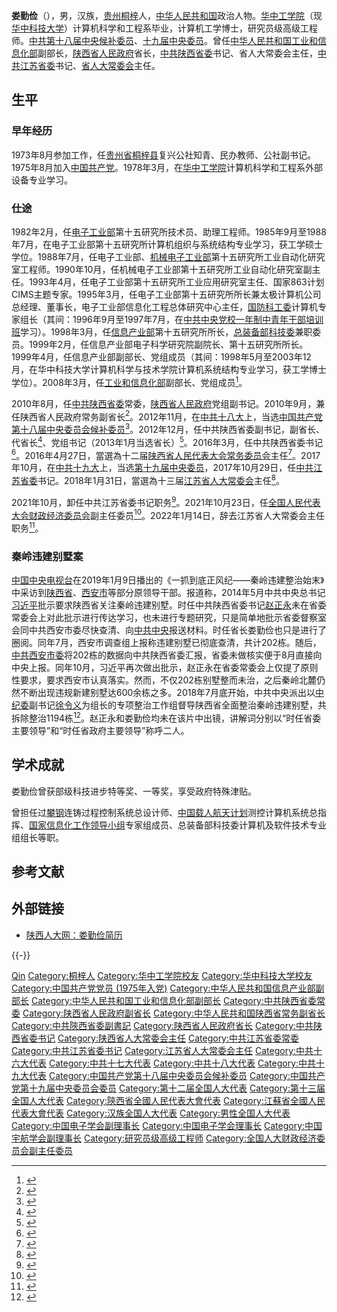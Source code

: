 {{Infobox Officeholder
|name=娄勤俭
|image name=
|width=
|职务1={{CPC}}[[中国共产党江苏省委员会|江苏省委员会]]书记
|就任日期1=2017年10月29日
|卸任日期1=2021年10月19日
|前任1=[[李强_(1959年)|李强]]
|总书记1=[[习近平|习近平]]
|deputy1=[[吴政隆|吴政隆]]（副书记兼省长）
|继任1=[[吴政隆|吴政隆]]
|职务2=[[江苏省人民代表大会常务委员会|江苏省人民代表大会常务委员会]]主任
|就任日期2=2018年1月31日
|卸任日期2=2022年1月14日
|前任2=[[李强_(1959年)|李强]]
|继任2=[[吴政隆|吴政隆]]
|职务3={{CPC}}[[中国共产党陕西省委员会|陕西省委员会]]书记
|就任日期3=2016年3月27日
|卸任日期3=2017年10月29日
|总书记3=[[习近平|习近平]]
|deputy3=[[胡和平|胡和平]]（副书记兼省长）
|前任3=[[赵正永|赵正永]]
|继任3=[[胡和平|胡和平]]
|职务4=[[陕西省人民代表大会常务委员会|陕西省人民代表大会常务委员会]][[陕西省人大常委会主任列表|主任]]
|就任日期4=2016年4月27日
|卸任日期4=2018年1月30日
|前任4=[[赵正永|赵正永]]
|继任4=[[胡和平|胡和平]]
|职务5=[[陝西省人民政府|陝西省人民政府]][[陕西行政长官列表|省长]]
|就任日期5=2012年12月21日
|卸任日期5=2016年4月1日
|secretary5 =[[赵正永|赵正永]]
|前任5=[[赵正永|赵正永]]
|继任5=[[胡和平|胡和平]]
|Sex=男
|different name=
|party={{CPC}}
|Native place=[[贵州省|贵州]][[遵义市|遵义]]
|date of birth={{birth date and age|1956|12|21}}
|place of birth={{PRC}}[[贵州省|贵州省]][[桐梓县|桐梓县]]
|date of death=
|place of death=
|spouse=
|relatives=
|educate=
*[[华中科技大学|华中工学院]]计算机工学学士
*[[华中科技大学|华中科技大学]]计算机工学博士
|past=
*<span style="color: blue;">中华人民共和国信息产业部副部长<br />(1999年4月－2008年3月)</span>
*<span style="color: blue;">中华人民共和国工业和信息化部副部长<br />(2008年3月－2010年8月)</span>
*<span style="color: blue;">中共陕西省委常委<br />(2010年8月－2012年12月)</span>
*<span style="color: blue;">陕西省人民政府常务副省长<br />(2010年9月－2012年12月)</span>
*<span style="color: blue;">中共中央候补委员<br />(2012年11月至今)</span>
*<span style="color: blue;">中共陕西省委副书记<br />(2012年12月－2016年3月)</span>
*<span style="color: blue;">陕西省人民政府代省长、省长<br>(2012年12月－2016年3月)</span>
*<span style="color: blue;">中共陕西省委书记<br>(2016年3月－2017年10月)</span>
*<span style="color: blue;">陕西省人大常委会主任<br>(2016年4月－2018年1月)</span>
*<span style="color: blue;">中共江苏省委书记<br>(2017年10月－2021年10月)</span>
*<span style="color: blue;">江苏省人大常委会主任<br>(2018年1月－2022年1月)</span>
*<span style="color: blue;">全国人大财政委副主任委员<br>(2021年10月－至今)</span>
|work=
|rank=[[中国人民解放军预备役部队|预备役]][[中国人民解放军大校|大校]]（2012年）
}}

'''娄勤俭'''（{{bd|1956年|12月21日|catIdx=L娄}}），男，汉族，[[贵州省|贵州]][[桐梓县|桐梓]]人，[[中华人民共和国|中华人民共和国]]政治人物。[[华中科技大学|华中工学院]]（现[[华中科技大学|华中科技大学]]）计算机科学和工程系毕业，计算机工学博士，研究员级高级工程师。[[中国共产党第十八届中央委员会候补委员列表|中共第十八届中央候补委员]]、[[中国共产党第十九届中央委员会委员列表|十九届中央委员]]。曾任[[中华人民共和国工业和信息化部|中华人民共和国工业和信息化部]]副部长，[[陕西省人民政府|陕西省人民政府]]省长，[[中国共产党陕西省委员会|中共陕西省委]]书记、省人大常委会主任，[[中国共产党江苏省委员会|中共江苏省委]]书记、[[江苏省人民代表大会常务委员会|省人大常委会]]主任。

== 生平 ==
=== 早年经历 ===
1973年8月参加工作，任[[贵州省|贵州省]][[桐梓县|桐梓县]]复兴公社知青、民办教师、公社副书记。1975年8月加入[[中国共产党|中国共产党]]。1978年3月，在[[华中科技大学|华中工学院]]计算机科学和工程系外部设备专业学习。

=== 仕途 ===
1982年2月，任[[中华人民共和国电子工业部|电子工业部]]第十五研究所技术员、助理工程师。1985年9月至1988年7月，在电子工业部第十五研究所计算机组织与系统结构专业学习，获工学硕士学位。1988年7月，任电子工业部、[[中华人民共和国机械电子工业部|机械电子工业部]]第十五研究所工业自动化研究室工程师。1990年10月，任机械电子工业部第十五研究所工业自动化研究室副主任。1993年4月，任电子工业部第十五研究所工业应用研究室主任、国家863计划CIMS主题专家。1995年3月，任电子工业部第十五研究所所长兼太极计算机公司总经理、董事长，电子工业部信息化工程总体研究中心主任，[[中华人民共和国国防科学技术工业委员会|国防科工委]]计算机专家组长（其间：1996年9月至1997年7月，在[[中共中央党校|中共中央党校]][[中共中央党校一年制中青年干部培训班学员列表|一年制中青年干部培训班]]学习）。1998年3月，任[[中华人民共和国信息产业部|信息产业部]]第十五研究所所长，[[中国人民解放军总装备部|总装备部]][[中央军委科学技术委员会|科技委]]兼职委员。1999年2月，任信息产业部电子科学研究院副院长、第十五研究所所长。1999年4月，任信息产业部副部长、党组成员（其间：1998年5月至2003年12月，在华中科技大学计算机科学与技术学院计算机系统结构专业学习，获工学博士学位）。2008年3月，任[[中华人民共和国工业和信息化部|工业和信息化部]]副部长、党组成员<ref>{{cite web|url=http://news.sohu.com/20100827/n274517690.shtml|title=娄勤俭获批陕西副省长人选 08年任工信部副部长|accessdate=2010-09-05|date=2010-08-27|publisher=搜狐网|archive-date=2021-02-20|archive-url=https://web.archive.org/web/20210220134228/http://news.sohu.com/20100827/n274517690.shtml|dead-url=no}}</ref>。

2010年8月，任[[中国共产党陕西省委员会|中共陕西省委]]常委，[[陕西省人民政府|陕西省人民政府]]党组副书记。2010年9月，兼任陕西省人民政府常务副省长<ref>{{cite web|url=http://news.hsw.cn/system/2010/09/04/050621155.shtml|title=省人大会议全票通过 任命娄勤俭为陕西省副省长|accessdate=2010-09-05|date=2010-09-04|publisher=[[华商报_(陕西)|华商报]]|archive-url=https://web.archive.org/web/20190116050225/http://news.hsw.cn/system/2010/09/04/050621155.shtml|archive-date=2019-01-16|dead-url=yes}}</ref>。2012年11月，在[[中国共产党第十八次全国代表大会|中共十八大]]上，当选[[中国共产党第十八届中央委员会候补委员列表|中国共产党第十八届中央委员会候补委员]]<ref>{{Cite web|url=http://news.ifeng.com/mainland/special/zhonggong18da/content-3/detail_2012_11/14/19160048_0.shtml|title=中央委员205人 候补委员171人 中纪委委员130人(名单)|accessdate=2019-01-15|date=2012-11-14|publisher=凤凰网|archive-date=2012-11-18|archive-url=https://web.archive.org/web/20121118073844/http://news.ifeng.com/mainland/special/zhonggong18da/content-3/detail_2012_11/14/19160048_0.shtml|dead-url=no}}</ref>。2012年12月，任中共陕西省委副书记，副省长、代省长<ref>{{Cite web|url=http://renshi.people.com.cn/n/2012/1221/c139617-19973044.html|title=娄勤俭任陕西省代省长|accessdate=2019-01-15|date=2012-12-21|publisher=人民网|archive-date=2020-09-03|archive-url=https://web.archive.org/web/20200903161103/http://renshi.people.com.cn/n/2012/1221/c139617-19973044.html|dead-url=no}}</ref>、党组书记（2013年1月当选省长）<ref>{{Cite web|url=http://renshi.people.com.cn/n/2013/0201/c139617-20400316.html|title=娄勤俭当选陕西省省长|accessdate=2019-01-15|date=2013-02-01|publisher=人民网|archiveurl=https://web.archive.org/web/20141214194133/http://renshi.people.com.cn/n/2013/0201/c139617-20400316.html|archivedate=2014-12-14|dead-url=no}}</ref>。2016年3月，任中共陕西省委书记<ref>{{cite news|url=http://news.xinhuanet.com/politics/2016-03/27/c_1118454887.htm|title=陕西省委主要负责同志职务调整|date=2016-03-27|work=新华网|accessdate=2016-03-27|archive-date=2016-03-27|archive-url=https://web.archive.org/web/20160327102845/http://news.xinhuanet.com/politics/2016-03/27/c_1118454887.htm|dead-url=no}}</ref>。2016年4月27日，當選為十二届[[陕西省人民代表大会常务委员会|陕西省人民代表大会常务委员会]]主任<ref>{{cite news|url=http://news.sina.com.cn/c/nd/2016-04-01/doc-ifxqxcnp8406565.shtml|title=胡和平任陕西省代省长 娄勤俭辞去省长职务|date=2016-04-01|work=新浪|accessdate=2016-04-01|archive-date=2020-07-20|archive-url=https://web.archive.org/web/20200720170533/http://news.sina.com.cn/c/nd/2016-04-01/doc-ifxqxcnp8406565.shtml|dead-url=no}}</ref>。2017年10月，在[[中国共产党第十九次全国代表大会|中共十九大]]上，当选[[中国共产党第十九届中央委员会委员列表|第十九届中央委员]]，2017年10月29日，任[[中国共产党江苏省委员会|中共江苏省委]]书记。2018年1月31日，當選為十三届[[江苏省人民代表大会常务委员会|江苏省人大常委会]]主任<ref>{{cite news|url=http://www.thepaper.cn/newsDetail_forward_1976968|title=娄勤俭当选江苏省人大常委会主任，吴政隆当选省长|author=|date=2018-01-31|work=澎湃新闻|accessdate=2018-01-31|archive-date=2021-02-22|archive-url=https://web.archive.org/web/20210222052526/http://www.thepaper.cn/newsDetail_forward_1976968|dead-url=no}}</ref>。

2021年10月，卸任中共江苏省委书记职务<ref>{{cite web|url=http://www.news.cn/politics/2021-10/19/c_1127971635.htm|title=黑龙江等5省区党委主要负责同志职务调整|accessdate=2021-10-19|date=2021-10-19|publisher=新华网|archive-date=2021-10-19|archive-url=https://web.archive.org/web/20211019191309/http://www.news.cn/politics/2021-10/19/c_1127971635.htm}}</ref>。2021年10月23日，任[[全国人民代表大会财政经济委员会|全国人民代表大会财政经济委员会]]副主任委员<ref>{{cite web |title=全国人民代表大会常务委员会任命名单 |url=http://www.npc.gov.cn/npc/c30834/202110/e1af514057f84f1b9d28613ba61e7b88.shtml |accessdate=2021-10-23 |archive-date=2021-11-02 |archive-url=https://web.archive.org/web/20211102153350/http://www.npc.gov.cn/npc/c30834/202110/e1af514057f84f1b9d28613ba61e7b88.shtml }}</ref>。2022年1月14日，辞去江苏省人大常委会主任职务<ref>{{cite web|url=http://district.ce.cn/newarea/sddy/202201/14/t20220114_37258089.shtml|title=娄勤俭辞去江苏省人大常委会主任 陈震宁、邢春宁辞去副主任职务|accessdate=2022-01-14|date=2022-01-14|publisher=中国经济网|archive-date=2022-01-14|archive-url=https://web.archive.org/web/20220114110946/http://district.ce.cn/newarea/sddy/202201/14/t20220114_37258089.shtml}}</ref>。

=== 秦岭违建别墅案 ===
[[中国中央电视台|中国中央电视台]]在2019年1月9日播出的《一抓到底正风纪——秦岭违建整治始末》中采访到[[陕西省|陕西省]]、[[西安市|西安市]]等部分原领导干部。报道称，2014年5月中共中央总书记[[习近平|习近平]]批示要求陕西省关注秦岭违建别墅。时任中共陕西省委书记[[赵正永|赵正永]]未在省委常委会上对此批示进行传达学习，也未进行专题研究，只是简单地批示省委督察室会同中共西安市委尽快查清、向[[中国共产党中央委员会|中共中央]]报送材料。时任省长娄勤俭也只是进行了圈阅。同年7月，西安市调查组上报称违建别墅已彻底查清，共计202栋。随后，[[中国共产党西安市委员会|中共西安市委]]将202栋的数据向中共陕西省委汇报，省委未做核实便于8月直接向中央上报。同年10月，习近平再次做出批示，赵正永在省委常委会上仅提了原则性要求，要求西安市认真落实。然而，不仅202栋别墅整而未治，之后秦岭北麓仍然不断出现违规新建别墅达600余栋之多。2018年7月底开始，中共中央派出以[[中国共产党中央纪律检查委员会|中纪委]]副书记[[徐令义|徐令义]]为组长的专项整治工作组督导陕西省全面整治秦岭违建别墅，共拆除整治1194栋<ref>{{cite web|url=http://news.cctv.com/2019/01/09/ARTIxDkQvFJBQV3VT5relywf190109.shtml|title=【独家视频】秦岭违建别墅整治始末 一抓到底正风纪|accessdate=2019-01-09|date=2019-01-09|publisher=央视网|archive-date=2021-02-22|archive-url=https://web.archive.org/web/20210222052534/http://news.cctv.com/2019/01/09/ARTIxDkQvFJBQV3VT5relywf190109.shtml|dead-url=no}}</ref>。赵正永和娄勤俭均未在该片中出镜，讲解词分别以“时任省委主要领导”和“时任省政府主要领导”称呼二人。

== 学术成就 ==
娄勤俭曾获部级科技进步特等奖、一等奖，享受政府特殊津贴。

曾担任过[[攀钢集团有限公司|攀钢]]连铸过程控制系统总设计师、[[中国载人航天工程|中国载人航天计划]]测控计算机系统总指挥、[[国家信息化工作领导小组|国家信息化工作领导小组]]专家组成员、总装备部科技委计算机及软件技术专业组组长等职。

== 参考文献 ==
{{Reflist|30em}}

== 外部链接 ==
* [https://web.archive.org/web/20161002091915/http://www.sxrd.gov.cn/site/1/html/2/18/23/30244.htm 陕西人大网：娄勤俭简历]

{{-}}
{{start box}}
{{s-ppo|cpc}}
{{s-before|[[李强_(1959年)|李强]]}}
{{s-title|[[中国共产党江苏省委员会|中国共产党江苏省委员会]]书记|2017年10月－2021年10月}} 
{{s-after|[[吴政隆|吴政隆]]}}
{{s-before|[[赵正永|赵正永]]}}
{{s-title|[[中国共产党陕西省委员会|中国共产党陕西省委员会]]书记|2016年3月－2017年10月}} 
{{s-after|[[胡和平|胡和平]]}}
{{s-par|prc-lpc}}
{{s-before|[[李强_(1959年)|李强]]}}
{{s-title|[[江苏省人民代表大会常务委员会|江苏省人民代表大会常务委员会]]主任|2018年1月－2022年1月}}
{{s-after|[[吴政隆|吴政隆]]}}
{{s-before|[[赵正永|赵正永]]}}
{{s-title|[[陕西省人民代表大会常务委员会|陕西省人民代表大会常务委员会]]主任|2016年4月－2018年1月}}
{{s-after|[[胡和平|胡和平]]}}
{{s-gov|prc}}
{{s-before|[[赵正永|赵正永]]|rows=2}}
{{s-title|[[陕西省人民政府|陕西省人民政府]]省长|2012年12月－2016年4月<br>（2012年12月－2013年1月代理）}}
{{s-after|[[胡和平|胡和平]]}}
{{s-title|[[陕西省人民政府|陕西省人民政府]]常务副省长|2010年9月－2012年12月}}
{{s-after|[[江泽林|江泽林]]}}
{{end box}}

{{中华人民共和国江苏省正职领导人|nocat}}
{{中华人民共和国陕西省正职领导人|nocat}}
{{陕西行政长官}}
{{Navboxes
| title  = 娄勤俭在[[中国电子学会|中国电子学会]]的职务
| list1  =
{{中国电子学会第七届理事会}}
{{中国电子学会第八届理事会}}
{{中国电子学会第九届理事会}}
}}
{{Navboxes
| title  = 娄勤俭在[[中国宇航学会|中国宇航学会]]的职务
| list1  =
{{中国宇航学会第四届理事会}}
{{中国宇航学会第五届理事会}}
}}

{{Authority control}}

{{DEFAULTSORT:Lou Qinjian}}
[[Category:婁姓|Qin]]
[[Category:桐梓人|Category:桐梓人]]
[[Category:华中工学院校友|Category:华中工学院校友]]
[[Category:华中科技大学校友|Category:华中科技大学校友]]
[[Category:中国共产党党员_(1975年入党)|Category:中国共产党党员 (1975年入党)]]
[[Category:中华人民共和国信息产业部副部长|Category:中华人民共和国信息产业部副部长]]
[[Category:中华人民共和国工业和信息化部副部长|Category:中华人民共和国工业和信息化部副部长]]
[[Category:中共陕西省委常委|Category:中共陕西省委常委]]
[[Category:陕西省人民政府副省长|Category:陕西省人民政府副省长]]
[[Category:中华人民共和国陕西省常务副省长|Category:中华人民共和国陕西省常务副省长]]
[[Category:中共陝西省委副書記|Category:中共陝西省委副書記]]
[[Category:陕西省人民政府省长|Category:陕西省人民政府省长]]
[[Category:中共陕西省委书记|Category:中共陕西省委书记]]
[[Category:陕西省人大常委会主任|Category:陕西省人大常委会主任]]
[[Category:中共江苏省委常委|Category:中共江苏省委常委]]
[[Category:中共江苏省委书记|Category:中共江苏省委书记]]
[[Category:江苏省人大常委会主任|Category:江苏省人大常委会主任]]
[[Category:中共十六大代表|Category:中共十六大代表]]
[[Category:中共十七大代表|Category:中共十七大代表]]
[[Category:中共十八大代表|Category:中共十八大代表]]
[[Category:中共十九大代表|Category:中共十九大代表]]
[[Category:中国共产党第十八届中央委员会候补委员|Category:中国共产党第十八届中央委员会候补委员]]
[[Category:中国共产党第十九届中央委员会委员|Category:中国共产党第十九届中央委员会委员]]
[[Category:第十二届全国人大代表|Category:第十二届全国人大代表]]
[[Category:第十三届全国人大代表|Category:第十三届全国人大代表]]
[[Category:陝西省全國人民代表大會代表|Category:陝西省全國人民代表大會代表]]
[[Category:江蘇省全國人民代表大會代表|Category:江蘇省全國人民代表大會代表]]
[[Category:汉族全国人大代表|Category:汉族全国人大代表]]
[[Category:男性全国人大代表|Category:男性全国人大代表]]
[[Category:中国电子学会副理事长|Category:中国电子学会副理事长]]
[[Category:中国电子学会理事长|Category:中国电子学会理事长]]
[[Category:中国宇航学会副理事长|Category:中国宇航学会副理事长]]
[[Category:研究员级高级工程师|Category:研究员级高级工程师]]
[[Category:全国人大财政经济委员会副主任委员|Category:全国人大财政经济委员会副主任委员]]